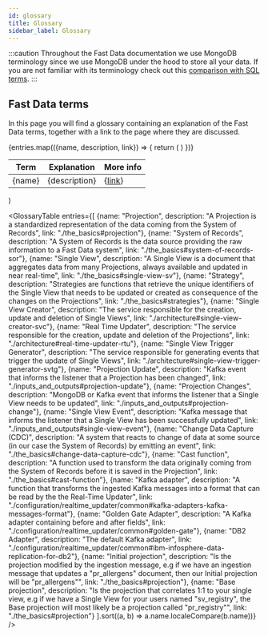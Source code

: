 ```yaml
---
id: glossary
title: Glossary
sidebar_label: Glossary
---
```


:::caution
Throughout the Fast Data documentation we use MongoDB terminology since we use MongoDB under the hood to store all your data.
If you are not familiar with its terminology check out this [comparison with SQL terms](https://www.mongodb.com/docs/manual/reference/sql-comparison/).
:::

## Fast Data terms

In this page you will find a glossary containing an explanation of the Fast Data terms, together with a link to the page where they are discussed.

  <table>
    <thead>
      <tr>
        <th>Term</th>
        <th>Explanation</th>
        <th>More info</th>
      </tr>
    </thead>
  <tbody>
    {entries.map(({name, description, link}) => {
      return (
        <tr>
          <td>{name}</td>
          <td>{description}</td>
          <td>{<a href={link}>link</a>}</td>
        </tr>
      )
    })}
  </tbody>
</table>
)

<GlossaryTable entries={[
  {name: "Projection", description: "A Projection is a standardized representation of the data coming from the System of Records", link: "./the_basics#projection"},
  {name: "System of Records", description: "A System of Records is the data source providing the raw information to a Fast Data system", link: "./the_basics#system-of-records-sor"},
  {name: "Single View", description: "A Single View is a document that aggregates data from many Projections, always available and updated in near real-time", link: "./the_basics#single-view-sv"},
  {name: "Strategy", description: "Strategies are functions that retrieve the unique identifiers of the Single View that needs to be updated or created as consequence of the changes on the Projections", link: "./the_basics#strategies"},
  {name: "Single View Creator", description: "The service responsible for the creation, update and deletion of Single Views", link: "./architecture#single-view-creator-svc"},
  {name: "Real Time Updater", description: "The service responsible for the creation, update and deletion of the Projections", link: "./architecture#real-time-updater-rtu"},
  {name: "Single View Trigger Generator", description: "The service responsible for generating events that trigger the update of Single Views", link: "./architecture#single-view-trigger-generator-svtg"},
  {name: "Projection Update", description: "Kafka event that informs the listener that a Projection has been changed", link: "./inputs_and_outputs#projection-update"},
  {name: "Projection Changes", description: "MongoDB or Kafka event that informs the listener that a Single View needs to be updated", link: "./inputs_and_outputs#projection-change"},
  {name: "Single View Event", description: "Kafka message that informs the listener that a Single View has been successfully updated", link: "./inputs_and_outputs#single-view-event"},
  {name: "Change Data Capture (CDC)", description: "A system that reacts to change of data at some source (in our case the System of Records) by emitting an event", link: "./the_basics#change-data-capture-cdc"},
  {name: "Cast function", description: "A function used to transform the data originally coming from the System of Records before it is saved in the Projection", link: "./the_basics#cast-function"},
  {name: "Kafka adapter", description: "A function that transforms the ingested Kafka messages into a format that can be read by the the Real-Time Updater", link: "./configuration/realtime_updater/common#kafka-adapters-kafka-messages-format"},
  {name: "Golden Gate Adapter", description: "A Kafka adapter containing before and after fields", link: "./configuration/realtime_updater/common#golden-gate"},
  {name: "DB2 Adapter", description: "The default Kafka adapter", link: "./configuration/realtime_updater/common#ibm-infosphere-data-replication-for-db2"},
  {name: "Initial projection", description: "Is the projection modified by the ingestion message, e.g if we have an ingestion message that updates a \"pr_allergens\" document, then our Initial projection will be \"pr_allergens\"", link: "./the_basics#projection"},
  {name: "Base projection", description: "Is the projection that correlates 1:1 to your single view, e.g if we have a Single View for your users named \"sv_registry\", the Base projection will most likely be a projection called \"pr_registry\"", link: "./the_basics#projection"}
].sort((a, b) => a.name.localeCompare(b.name))} />
